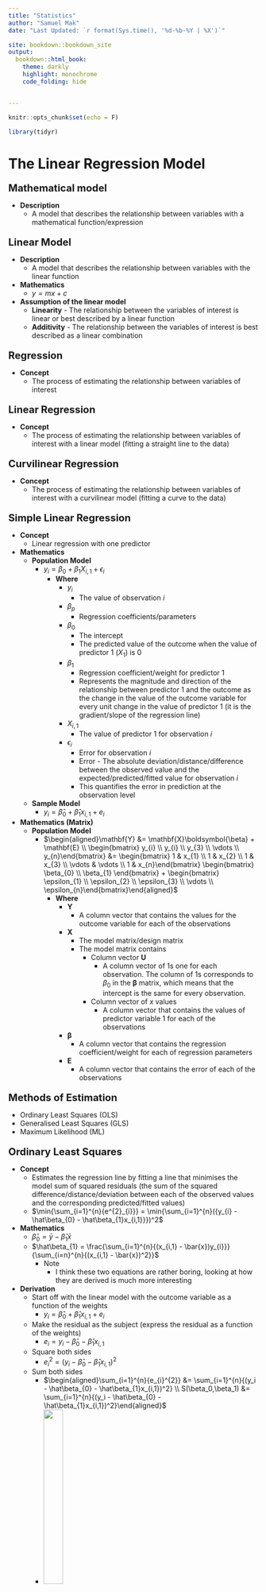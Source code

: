 ```yaml
---
title: "Statistics"
author: "Samuel Mak"
date: "Last Updated: `r format(Sys.time(), '%d-%b-%Y | %X')`"

site: bookdown::bookdown_site
output: 
  bookdown::html_book:
    theme: darkly
    highlight: monochrome
    code_folding: hide


---
```



```r
knitr::opts_chunk$set(echo = F)

```

```r
library(tidyr)
```


# The Linear Regression Model


<p style = "margin-bottom: 0px; font-size: 20px; ">**Mathematical model**</p>

- **Description**
    - A model that describes the relationship between variables with a mathematical function/expression




<p style = "margin-bottom: 0px; font-size: 20px; ">**Linear Model**</p>

- **Description**
    - A model that describes the relationship between variables with the linear function
- **Mathematics** 
    - $y = mx + c$
- **Assumption of the linear model**
    - **Linearity** - The relationship between the variables of interest is linear or best described by a linear function
    - **Additivity** - The relationship between the variables of interest is best described as a linear combination

 
<p style = "margin-bottom: 0px; font-size: 20px; ">**Regression**</p>

- **Concept**
    - The process of estimating the relationship between variables of interest


    
<p style = "margin-bottom: 0px; font-size: 20px; ">**Linear Regression**</p>

- **Concept**
  - The process of estimating the relationship between variables of interest with a linear model (fitting a straight line to the data)
  

<p style = "margin-bottom: 0px; font-size: 20px; ">**Curvilinear Regression**</p>

  - **Concept**
    - The process of estimating the relationship between variables of interest with a curvilinear model (fitting a curve to the data)


<p style = "margin-bottom: 0px; font-size: 20px; ">**Simple Linear Regression**</p>

- **Concept** 
  - Linear regression with one predictor 
- **Mathematics**
  - **Population Model**
    - $y_{i} = \beta_{0} + \beta_{1}X_{i,1} + \epsilon_{i}$
      - **Where**
          - $y_{i}$
            - The value of observation *i*
          - $\beta_{p}$
            - Regression coefficients/parameters
          - $\beta_{0}$ 
            - The intercept
            - The predicted value of the outcome when the value of predictor 1 ($X_{1}$) is 0
          - $\beta_{1}$
            - Regression coefficient/weight for predictor 1
            - Represents the magnitude and direction of the relationship between predictor 1 and the outcome as the change in the value of the outcome variable for every unit change in the value of predictor 1 (it is the gradient/slope of the regression line)
          - $X_{i,1}$ 
            - The value of predictor 1 for observation *i*
          - $\epsilon_{i}$
            - Error for observation *i*
            - Error - The absolute deviation/distance/difference between the observed value and the expected/predicted/fitted value for observation *i*
            - This quantifies the error in prediction at the observation level
  - **Sample Model**
    - $y_{i} = \hat{\beta}_{0} + \hat{\beta}_{1}x_{i,1} + e_{i}$
- **Mathematics (Matrix)**
  - **Population Model**
    - $\begin{aligned}\mathbf{Y} &= \mathbf{X}\boldsymbol{\beta} + \mathbf{E} \\ \begin{bmatrix} y_{i} \\ y_{i} \\ y_{3} \\ \vdots \\ y_{n}\end{bmatrix} &= \begin{bmatrix} 1 & x_{1} \\ 1 & x_{2} \\ 1 & x_{3} \\ \vdots & \vdots \\ 1 & x_{n}\end{bmatrix} \begin{bmatrix} \beta_{0} \\ \beta_{1} \end{bmatrix} + \begin{bmatrix} \epsilon_{1} \\ \epsilon_{2} \\ \epsilon_{3} \\ \vdots \\ \epsilon_{n}\end{bmatrix}\end{aligned}$
      - **Where**
        - $\mathbf{Y}$ 
          - A column vector that contains the values for the outcome variable for each of the observations
        - $\mathbf{X}$
          - The model matrix/design matrix
          - The model matrix contains 
            - Column vector $\mathbf{U}$
              - A column vector of 1s one for each observation. The column of 1s corresponds to $\beta_{0}$ in the $\boldsymbol{\beta}$ matrix, which means that the intercept is the same for every observation.
            - Column vector of *x* values 
              - A column vector that contains the values of predictor variable 1 for each of the observations
        - $\boldsymbol{\beta}$
          - A column vector that contains the regression coefficient/weight for each of regression parameters
        - $\mathbf{E}$
          - A column vector that contains the error of each of the observations
          
          

<p style = "margin-bottom: 0px; font-size: 20px; ">**Methods of Estimation**</p>

- Ordinary Least Squares (OLS)
- Generalised Least Squares (GLS)
- Maximum Likelihood (ML)


<p style = "margin-bottom: 0px; font-size: 20px; ">**Ordinary Least Squares**</p>

- **Concept**
  - Estimates the regression line by fitting a line that minimises the model sum of squared residuals (the sum of the squared difference/distance/deviation between each of the observed values and the corresponding predicted/fitted values)
  - $\min{\sum_{i=1}^{n}{e^{2}_{i}}} = \min{\sum_{i=1}^{n}({y_{i} - \hat\beta_{0} - \hat\beta_{1}x_{i,1}}})^2$
- **Mathematics**
  - $\hat\beta_{0} = \bar{y} - \hat\beta_{1}\bar{x}$
  - $\hat\beta_{1} = \frac{\sum_{i=1}^{n}{(x_{i,1} - \bar{x})y_{i}}}{\sum_{i=n}^{n}{(x_{i,1} - \bar{x})^2}}$
      - Note
        - I think these two equations are rather boring, looking at how they are derived is much more interesting
- **Derivation**
  - Start off with the linear model with the outcome variable as a function of the weights
    - $y_i = \hat\beta_0 + \hat\beta_{1}x_{i,1} + e_i$
  - Make the residual as the subject (express the residual as a function of the weights)
    - $e_i = y_i - \hat\beta_{0} - \hat\beta_{1}x_{i,1}$
  - Square both sides
    - $e_{i}^{2} = (y_i - \hat\beta_{0} - \hat\beta_{1}x_{i,1})^2$
  - Sum both sides 
    - $\begin{aligned}\sum_{i=1}^{n}{e_{i}^{2}} &= \sum_{i=1}^{n}{(y_i - \hat\beta_{0} - \hat\beta_{1}x_{i,1})^2} \\ S(\beta_0,\beta_1) &= \sum_{i=1}^{n}{(y_i - \hat\beta_{0} - \hat\beta_{1}x_{i,1})^2}\end{aligned}$
    - ![](image/ols_1.png){width=30%}
  - Find the values of $\hat\beta_{0}$ and $\hat\beta_{1}$ that minimises $S(\hat\beta_{0}, \hat\beta_{1})$
    - There is a point at which the sum of squared residuals is at the minimum 
    - The $S(\hat\beta_{0}, \hat\beta_{1})$ function is a quadratic and it has a minimum that represents the minimal sum of squared residuals
    - The coordinates of the minimum are the values of $\hat\beta_{0}$ and $\hat\beta_{1}$ that give you the least sum of squared residuals (or minimises $S(\hat\beta_{0}, \hat\beta_{1})$)
    - Hence, find the values of the coordinate of the minimum of the quadratic function
    - To find each of the values of the coordinate of the minimum of the function $S(\hat\beta_{0}, \hat\beta_{1})$, the partial derivatives of the function $S(\hat\beta_{0}, \hat\beta_{1})$ with respect to each of the $\hat\beta$s are set to 0 (because the minimum has a slope of 0)
    - Expression for $\hat\beta_0$
      - $\frac{\partial{S}}{\partial{\hat\beta_{0}}}=-2\sum_{i=1}^{n}{(y_i - \hat\beta_{0} - \hat\beta_{1}x_{i,1})}$
    - Expression for $\hat\beta_1$
      - $\frac{\partial{S}}{\partial{\hat\beta_{1}}}=-2\sum_{i=1}^{n}{x_{i,1}(y_i - \hat\beta_{0} - \hat\beta_{1}x_{i,1})}$
    - Solve the above simultaneous equations
    - Solving the above simultaneous equations would result in 
      - $\hat\beta_{0} = \frac{\sum_{i=1}^{n}{x_{i,1}}\sum_{i=1}^{n}{y_{i}} - \sum_{i=1}^{n}{x_{i,1}}\sum_{i=1}^{n}{x_{i,1}y_{i}}}{n\sum_{i=1}^{n}{x_{i,1}^2}-(\sum_{i=1}^{n}{x_{i,1}})^2}$
      - $\hat\beta_{1} = \frac{n\sum_{i=1}^{n}{x_{i,1}y_i} - \sum_{i=1}^{n}{x_{i,1}}\sum_{i=1}^{n}{y_{i}}}{n\sum_{i=1}^{n}{x_{i,1}^2}-(\sum_{i=1}^{n}{x_{i,1}})^2}$
    - Solving the simultaneous equations would also result in 
      - For $\hat\beta_{0}$
        - $\hat\beta_{0} = \bar{y} - \hat\beta_{1}\bar{x}$
      - For $\hat\beta_{1}$
        - $\hat\beta_{1} = \frac{\sum_{i=1}^{n}{(x_{i,1} - \bar{x})(y_{i} - \bar{y})}}{\sum_{i=n}^{n}{(x_{i,1} - \bar{x})^2}}$
        - $\hat\beta_{1} = \frac{\sum_{i=1}^{n}{(x_{i,1} - \bar{x})y_{i}}}{\sum_{i=n}^{n}{(x_{i,1} - \bar{x})^2}}$
        - $\hat\beta_{1} = \frac{Cov(x,y)}{s_{x}^{2}}$
        - $\hat\beta_{1} = \frac{S_{xx}}{S_{xx}}$
- **Mathematics (Matrix)**
  - $\boldsymbol{\beta} = (\mathbf{X'X)^{-1}X'Y}$
- **Derivation (Matrix)**
  - $S(\boldsymbol{\hat\beta}) = ||\mathbf{u}||^2 = ||\mathbf{Y-\hat{Y}}||^2 = ||\mathbf{Y-X\boldsymbol{\beta}}||^2$
  - *note* - Matrix derivation not complete


<p style = "margin-bottom: 0px; font-size: 20px; ">**Variance of $\beta$**</p>

- Variance of $\beta$
  - **Variance of $\beta_{0}$**
    - **Mathematics** 
      - $\text{Var}(\hat\beta_{0}) = \sigma_{\hat\beta_{0}}^{2} = \frac{\sigma^{2}\sum_{i=1}^{n}{x_{i,1}^2}}{n\sum_{i=1}^{n}{x^{2}_{i,1}}-(\sum_{i=1}^{n}{x_{i,1}})^2}$
      - $\text{SE}_{\hat\beta_{0}} = \sigma_{\hat\beta_{0}} = \sqrt{\frac{\sigma^{2}\sum_{i=1}^{n}{x_{i,1}^2}}{n\sum_{i=1}^{n}{x^{2}_{i,1}}-(\sum_{i=1}^{n}{x_{i,1}})^2}}$
    - **Estimation from the sample**
      - **Description**
        - $\sigma^{2}$ is unknown
        - Since $\sigma^{2}$ is the variance of the population model (the average model sum of squared errors), it is reasonable to use the variance of the sample model ($s^2$) as the estimator 
        - It has been shown that $s^2$ is an unbiased estimator of $\sigma^{2}$
      - **Mathematics**
        - $\hat{\text{Var}(\hat\beta_{0})} = \hat\sigma_{\hat\beta_{0}}^{2} = \frac{s^{2}\sum_{i=1}^{n}{x_{i,1}^2}}{n\sum_{i=1}^{n}{x^{2}_{i,1}}-(\sum_{i=1}^{n}{x_{i,1}})^2}$
        - $\hat{\text{SE}}_{\hat\beta_{0}} = \hat\sigma_{\hat\beta_{0}} = \sqrt{\frac{s^{2}\sum_{i=1}^{n}{x_{i,1}^2}}{n\sum_{i=1}^{n}{x^{2}_{i,1}}-(\sum_{i=1}^{n}{x_{i,1}})^2}}$
  - **Variance of $\beta_{1}$**
    - **Population**
      - **Mathematics** 
        - $\sigma_{\hat\beta_{1}^{2}} = \frac{n\sigma^{2}}{n\sum_{i=1}^{n}{x^{2}_{i,1}}- (\sum_{i=1}^{n}{x_{i,1}})^2}$
        - $\text{Var}(\hat\beta_{1}) = \sigma_{\hat\beta_{1}^{2}} = \frac{n\sigma^{2}}{n\sum_{i=1}^{n}{(x_{i,1} - \bar{x})^2}}$
        - $\text{Var}(\hat\beta_{1}) = \sigma_{\hat\beta_{1}}^{2} = \frac{\sigma^{2}}{\sum_{i=1}^{n}{(x_{i,1} - \bar{x})^2}}$
        - $\text{SE}_{\hat\beta_{1}} = \sigma_{\hat\beta_{1}} = \sqrt{\frac{\sigma^{2}}{\sum_{i=1}^{n}{(x_{i,1} - \bar{x})^2}}}$
    - **Estimation from the sample**
      - **Mathematics**
        - $\hat{\text{Var}(\hat\beta_{1})} = \hat\sigma_{\hat\beta_{1}}^{2} = \frac{s^{2}}{\sum_{i=1}^{n}{(x_{i,1} - \bar{x})^2}}$
        - $\hat{\text{SE}}_{\hat\beta_{1}} = \hat\sigma_{\hat\beta_{1}} = \sqrt{\frac{s^{2}}{\sum_{i=1}^{n}{(x_{i,1} - \bar{x})^2}}}$





<p style = "margin-bottom: 0px; font-size: 20px; ">**Assumptions of the Linear Models**</p>

- Linearity 
- Additivity
- Normality of the sampling distribution
- Uncorrelated errors
- Heteroscedasticity

<p style = "margin-bottom: 0px; font-size: 20px; ">**Linearity**</p>

- **Concept**
  - The relationship between each of the predictor variables and the outcome is linear (or best described as linear)
  - This is the most important assumption of linear models because even if all other assumptions are met, the model is invalid because the description of the process you want to model is wrong 
- **Treatment**
  - Transformation
  - Segmented regression
  - Fit non-linear models 
  
 <p style = "margin-bottom: 0px; font-size: 20px; ">**Additivity**</p>

- **Concept**
  - The combined effect of multiple predictors in a multiple regression is best described as a linear combination of the predictors
  - This, along with linearity, is the most important assumptions of linear models 
- **Treatment**
  - Transformation
  - Segmented regression
  - Fit non-linear models 
   

<p style = "margin-bottom: 0px; font-size: 20px; ">**Uncorrelated Errors**</p>

- **Concept**
  - The errors in the population model are uncorrelated with each other
  - In other words, there is no autocorrelation/serial correlation 
  - The distribution of errors at given value of x is uncorrelated with the distribution of errors at another value of x
  - It is important to note that the errors are not individual errors, they are theoretical distribution of errors given x, in other words, for each vale of x, there is a distribution of errors, and the observed residuals given x you have are sampled from the distribution of errors given the same x (see [this short description on CrossValidated]( https://stats.stackexchange.com/questions/103439/how-to-calculate-the-covariance-between-two-observations-of-the-same-variable))
- **Mathematics**
  - $\text{Cov}(e_{i}, e_{j}) = 0$
- **Mathematics**
  - $\boldsymbol\Phi = \Sigma_{e_{i}e_{j}} = \sigma^{2}\mathbf{I} = \begin{bmatrix} \sigma_{1,1}^{2} & 0 & 0 & \cdots & 0 \\ 0 & \sigma_{2,2}^{2} & 0 & \cdots & 0 \\ 0 & 0 & \sigma_{3,3}^{2} & \cdots & 0 \\ \vdots & \vdots & \vdots & \ddots & \vdots \\ 0 & 0 & 0 & 0 & \sigma_{i,j}^{2} \end{bmatrix}$
    - ***Note***
      - All the off-diagonals are 0s, indicating that all errors are uncorrelated with each other 
      - The variances are unconstrained, hence, they can vary 
- **Effects of correlated errors on OLS estimation**
    - **Biased SE**
      - The standard mathematical expression of the estimate of the variance of the sampling distribution ($\frac{\sigma^{2}}{\sum_{i=1}^{n}{(x_{i,1} - \bar{x})^2}}$) is a biased estimate of the true variance of the sampling distribution 
        - If errors are positively correlated, the standard mathematical expression of the estimate of the variance of the sampling distribution ($\frac{\sigma^{2}}{\sum_{i=1}^{n}{(x_{i,1} - \bar{x})^2}}$) will underestimate the true value (a negative bias), this means that the true sampling variance and SE are larger than estimated, this means that OLS is less efficient/optimal than other estimators, this follows that all statisticl inferences involving the SE will be biased (e.g. underestimating the confidence intervals, overestimating the p-value in significance tests, higher Type I error etc.)
- **Assessing Autocorrelation**
  - See the autcorrelation section 
- **Treatment**
  - Autocorrelation consistent standard errors 
  - Cluster robust standard errors 
  - Use other estimators 
 
  


<p style = "margin-bottom: 0px; font-size: 20px; ">**Normality of the Sampling Distribution**</p>

- **Concept**
  - The sampling distribution of the sample estimates is normally distributed 
  - A normally distributed sampling distribution is desirable because it can be modelled easily with the normal distribution curve and inferential statistics can be easily derived (which may be easier than if it has a non-normal distribution, e.g. Pearson's r)
- **Effects of violation of the assumption**
  - All the standard mathematical expressions and procedures for estimating the inferential statistics and uncertainty of the sample estimate are based on the assumption that the sampling distribution is normal or at least approximately normal. If the true sampling distribution is not normal, then all the inferential statistics and estimates of uncertainty of the sample estimate are incorrect
- **Assessing Normality of the sampling distribution**
  - Distribution of model residuals 
    - **Description**
      - Assess whether the model residuals are normally distributed
    - **Explanation**
      - In general, in a linear combination of variables, if the variables in the linear combination are random, independent, and normally distributed (their sampling distribution), then the linear combination itself is also normally distributed (the sampling distribution of the linear combination is normal)
      - Each of the regression parameters can be expressed as a linear combination 
        - $\hat\beta_{1} = \frac{\sum_{i=1}^{n}{(x_i - \bar{x} )y_i}}{\sum_{i=1}^{n}{(x_i - \bar{x})^2}} = \sum_{i=1}^{n}{\frac{x_i - \bar{x}}{\sum_{i=1}^{n}{(x_i - \bar{x})^2}}y_i}$
          - ***Where***
            - $\frac{x_i - \bar{x}}{\sum_{i=1}^{n}{(x_i - \bar{x})^2}}$ is treated as a constant and $y_i$ is treated a variable
      - Hence, for the linear combination ($\hat\beta_1$) to be normally distributed, the random variable $y_i$ has to be independent and normally distributed
      - Since independence and normality of the errors imply independence and normality of the random variable $y_i$, normality of errors can be used to indicate that the linear combination ($\hat\beta_1$) is normally distributed
      - And since we don't have the errors in hand, we use the model residuals 
    - **Assessing normality**
      - See the 'Assessing Normality' section
- **The Central Limit Theorem and the assumption of normality**
  - The distribution of the residuals is not important if sample size is "sufficiently" large according to the Central Limit Theorem. (The CLT states that the sampling distribution is approximately normal if sample size is large and can be assumed to be normal if sample size is sufficiently large (n > 30) regardless of the shape of the population distribution)
  - Hence, there is much less to worry about the non-normality of the sampling distribution if the sample size is "sufficiently" large
- **Just some side notes**
  - $y_i$ also needs to be normally distributed, if y is not normally distributed, then the scores of y need to be transformed such that it's sampling distribution is normal or approximately normal (I am still not sure about this part)
- **Treatment**
  - Use robust/non-parametric methods 
  - Transformation







```r

data <- iris %>% dplyr::mutate(outcome = Petal.Length, predictor = Sepal.Length)

model <- lm(formula = outcome ~ predictor, data = data)

plot(model, which = 1)

png(file = "image/het_resid_vs_fitted.png", res = 100, width = 800, height = 500)
plot(model, which = 1)
dev.off()

```




<p style = "margin-bottom: 0px; font-size: 20px; ">**Heteroscedasticity**</p>

- **Description**
  - Aka - Homogeneity of variance or constant variance
  - The variance of the distribution of errors given x is the identical between values of x in the population model
  - The variance of the distribution of errors given x is a constant - It is a fixed value and does not vary across values of x in the population model
  - Some sources say that the variance of errors given x does not depend on x (e.g. Rice, 2006; Field, 2023)
- **Visualisation**
  - ![](image/heteroscedasticity_visualisation.png){width=30%}
- **Mathematics**
  - $\text{Var}(\epsilon_{i}) = \sigma^2$
- **Mathematics (Matrix)**
  - $\boldsymbol\Phi = E(\epsilon\epsilon'|X) = \Sigma_{\epsilon\epsilon} = \begin{bmatrix} \sigma^{2} & \phi_{1,2} & \phi_{1,3} & \cdots & \phi_{1,j} \\ \phi_{2,1} & \sigma^{2} & \phi_{2,3} & \cdots & \phi_{2,j} \\ \phi_{3,1} & \phi_{3,2} & \sigma^{2} & \cdots & \phi_{3,j} \\ \vdots & \vdots & \vdots & \ddots & \vdots \\ \phi_{i,1} & \phi_{i,2} & \phi_{i,3} &\cdots & \sigma^{2} \end{bmatrix}$
    - ***Notes***
      - The variances in the diagonals are all $\sigma^2$
      - The covariances in the off-diagonals can vary (the covariances are not the condition here)
- **Effects of Homoscedasticity**
  - **Biased estimation of sampling variance**
    - The mathematical expression for the estimate of the sampling variance assumes homoscedasticity (see derivation) (or rather, requires homoscedasticity to be unbiased). If there is heteroscedasticity, then the sampling variance estimated using the same standard mathematical expression will be biased, in that the estimated value is not the same as the true value, this in turn means that the parameter estimates are not optimal due to increased sampling variation and there are other estimators that will be mor efficient than OLS, the biased sampling variance estimate will affect the SE estimate, and will affect all statistical inferences using the sampling
variance (e.g. confidence intervals, test statistic, p-values etc.)
  - Confidence intervals can be "extremely inaccurate" when ignoring heteroscedasticity (Wilcox, 2010)
  - But this assumption matters only if group sizes are unequal 
- **Assessing Homo/Heteroscedasticity**
  - **Description**
    - The assumption applies to the population model, it is best to assess heteroscedasticity in the population through heteroscedasticity in the sample model
  - **Ways to assess heteroscedasticity**
    - Plots
    - Statistical tests 
  - **Plots**
    - **Residual Plots**
      - Residuals vs fitted plot
    - **Residuals vs fitted plot**
      - **Description**
        - The residuals are plotted against the fitted values
        - A plot that shows the vertical distribution of residuals in the y-axis for each of the fitted values in the x-axis
        - Basically it is the scatter plot but detrended 
        - It can be based on raw or standardised scores 
      - **Visualisation**
        - ![](image/het_resid_vs_fitted.png){width=50%}
      - <details><summary>
        <img src="image/r.svg" width = 5% style=" margin-top: 0px; margin-bottom: 0px; padding-top: 1px;"/>
        </summary>
        <pre style=" margin-top: 10px"><code>
        ## Base R <br>
        model <- lm(formula = outcome ~ predictor, data = data) <br>
        &nbsp
        plot(model, which = 1) 
        </code></pre>
        </details>
  - **Statistical Tests**
    - **Statistical Tests**
      - Levene's test
      - Brown-Forsythe test
      - Hartley's Fmax
    - **Levene's test**
      - **Description**
        - Tests the null hypothesis that the variances in different groups are equal
        - It is a one-way ANOVA with absolute deviation as the outcome variable and the groups/values of x as the predictor variable 
        - It tests whether the absolute deviation varies betwen groups/values of x
      - **Levene's tests**
        - **Original Levene's test**
          - **Mathematics**
            - $\textit{W} = \frac{\sum_{i=1}^{n}{n_{g}(|\bar{d}|_{g} - |\bar{d}|_{G})^2}}{\sum_{i=1}^{n}{n_{g}(|{d}|_{i} - |\bar{d}|_{g})^2}} \times \frac{n-k}{k-1}$
              - ***Where***
               - $g$ - Denotes group
               - $G$ - Denotes grand
               - $d_i = y_i - \bar{y}_{g}$ - A deviation means the difference between a score and mean of the group in which it belongs
              - ***Note***
                - Levene's test statistic is expressed as such but it can be interpreted as the F-statistic
      - **Brown-Forsythe test**
        - **Description**
          - Similar to Levene's test but uses the median in the absolute deviation instead ($d_i = y_i - \tilde{y}_{g}$)
      - **Levene's test using trimmed mean**
        - **Description**
          - Similar to Levene's test but uses the trimmed mean instead of the mean
      - **Comparing the tests**
        - Trimmed mean performed best when the underlying data followed a Cauchy distribution and the median performed best when the data followed a chi-squared distribution with 4 degrees of freedom (sharply skewed distribution) (Brown & Forsythe, 1974; extracted from [Wiki](https://en.wikipedia.org/wiki/Levene%27s_test))
      - **Hartley's Fmax (Pearson & Harley, 1954)**
        - **Description**
          - It is the ratio of the variances between the group with the biggest variance and the group with the smallest variance
          - It then conducts a null hypothesis significance test for the ratio 
          - The Fmax isn't used very often, so it is harder to find a critical value table 
        - **Mathematics**
          - $\textit{F}_{max} = \frac{\max{s_{g}^{2}}}{\min{s_{g}^{2}}}$
            - ***Where***
              - $\max{s_{g}^{2}}$ - The largest group variance among all the groups
              - $\min{s_{g}^{2}}$ - The smallest group variance among all the groups












































<p style = "margin-bottom: 0px; font-size: 20px; ">**Autocorrelation**</p>

- **Description**
  - Aka serial correlation
  - Errors given x are correlated with errors in other values of x
  - Autocorrelation is often described with respect to time because autocorrelation usually occurs in time series data (correlated across time)
- **Reasons for autocorrelation**
  - **Temporal autocorrelation**
    - **Description**
      - Autocorrelation across time time 
    - **Examples**
      - Repeated measures designs
      - Time series 
      - Longitudinal designs 
      - Growth models 
  - **Spatial autocorrelation**
    - **Description** 
      - Autocorrelation due to space 
    - **Examples** 
      - Clustered data 
  - **Ignoring covariates**
    - If a covariate is not included in the model, the errors will capture the effect of that covariate
    - The error is not random - There are systematic process in the errors that are mistreated as random or ignored
  - **Model misspecification** 
    - E.g. ignoring linearity 
  - **Measurement error in the independent variable**
- **Types of serial correlation**
  - First-order serial correlation
- **First-order serial correlation**
  - **Description**
    - The correlation between errors at any one point of x ($e_{x}$) and errors at the point of x that is 1 unit less ($e_{x-1}$)
    - Note that t is often used instead of x, but I am keeping things general here
  - **Visualisation**
    - **Positive first-order serial correlation**
      - ![](image/positive_first_order_serial_correlation.png)
    - **Negative first-order serial correlation**
      - ![](image/negative_first_order_serial_correlation.png)
  - **Mathematical concept**
    - Tests testing for first-order serial correlation usually assess whether errors given $x$ can be predicted by errors a unit of x that is 1 unit smaller ($x - 1$)
  - **Mathematics**
    - $e_{t} = \rho{}e_{x-1} + u_x$
      - ***Where***
        - $\rho{}$ - First-order serial correlation coefficient 
        - The process for the error term is called the first-order autoregressive process (AR1)
  - **Tests for first-order serial correlation** 
    - Durbin-Watson test
    - Breusch-Godfrey test
  - **Durbin-Watson test**
    - **The Durbin-Watson statistic**
      - **Mathematics**
        - $d = \frac{\sum_{t=2}^{n}{(e_{t} - e_{t-1})^2}}{\sum_{t=1}^{n}{e_{t}^{2}}}$
      - **Interpretation**
        - $0 ≤ d ≤ 4$
        - $d = 2$ - No serial correlation
        - $d < 2$ - Positive serial correlation ($d < 1$ is interpreted as serious positive serial correlation and thus concerning)
        - $d > 2$ - Negative serial correlation
    - **Significance testing**
      - Statistical significance of the Durbin-Watson statistic us often sort through assessing whether the observed Durbin-Watson statistic is inside or outside the critical boundary in the sampling distribution under the null hypothesis
      - The critical boundary is a function of sample size and the number of variables
  - **Breusch-Godfrey test (Breusch & Godfrey, 1978)**
    - **Concept**
      - Aka auxiliary regression (A regression for supplementary purposes)
      - Tests the extent to which the errors given x can be predicted by the predictor in the model and the model error at a value of x that is 1 less, model error at a value of x that is 2 less, model error at a value of x that is 3 less, and so on (these are the lagged variables, and the number of lagged variables is defined by the researcher, but some people may include lagged variables until the errors in that auxiliary regression is no longer autocorrelated)
    - **Mathematics**
      - $e_{t} = \beta_{0} + \beta_{1}x_i + \beta_{2}e_{t-1} + \beta_{3}e_{t-2} + \beta_{4}e_{t-3} + \cdots + \beta_{p+1}e_{t-p} + u_i$
    - **Null Hypothesis Significance Test**
      - **The Breusch-Godfrey test statistic**
        - **Mathematics (wiki)** 
          - $nR^2$
      - **Distribution of the Breusch-Godfrey test statistic**
        - $nR^2 \sim{} \chi_{p}^{2}$
          - **Warning**
            - A source (zed statistics) said it is $(n-p)R^2 \sim{} \chi_{p}^{2}$
            - But they are very similar, so I think it's fine
      - **Hypotheses**
        - $H_0:$ There is no autocorrelation
        - $H_1:$ There is autocorrelation in the lagged variables in the model
      

      
```r
library(tidyverse)

qqplot1 <- ggplot2::ggplot(data = iris, aes(sample = Sepal.Length)) + 
  qqplotr::stat_qq_point(size = 1, alpha = 0.6) + 
  qqplotr::stat_qq_line(colour = "#008898") + 
  qqplotr::stat_qq_band(fill = "#008898", alpha = 0.3) + 
  labs(
    x = "Theoretical Quantile", 
    y = "Observed Quantile") +
  theme_minimal()

qqplot1.1 <- ggplot2::ggplot(data = iris, aes(sample = Sepal.Length)) + 
  qqplotr::stat_qq_point(size = 1, alpha = 0.6, detrend = TRUE) + 
  qqplotr::stat_qq_line(colour = "#008898", detrend = TRUE) + 
  qqplotr::stat_qq_band(fill = "#008898", alpha = 0.3, detrend = TRUE) + 
  labs(
    x = "Theoretical Quantile", 
    y = "Observed Quantile") +
  theme_minimal()

png(file = "image/qqplot1.png", res = 100, width = 800, height = 500)
qqplot1
png(file = "image/qqplot1.1.png", res = 100, width = 800, height = 500)
qqplot1.1
dev.off()
```


<p style = "margin-bottom: 0px; font-size: 20px; ">**Assessing Normality**</p>

- **Ways to assess normality**
  - Plots
  - Statistical Tests


- **Plots**
  - **Types of plots** 
    - Frequency Distribution plot (e.g. histogram)
    - Theoretical vs Observed distribution plots
  - **Theoretical vs Observed Distribution plots** 
    - **Description**
      - A plot with the distributional points of a particular distribution of interest and the distributional points of the data 
      - It visualises how well the distributional point of each of the data points fit their corresponding distributional point a particular distribution of interest (e.g. a normal distribution)
      - The corresponding distributional point is the expected value that the observed score should have in a particular distribution of interest 
    - **Types** 
      - P-P plot
      - Q-Q plot
    - **P-P plot**
      - **Description**
        - A plot with the probability of each of the points of a particular distribution of interest against the probability of each of the data points in the data (relative to the whole data)
      - **P-P plot for the normal distribution**
        - **Concept**
          - A plot with the probability of each of the points of a normal distribution against the probability of each of the data points in the data (relative to the whole data)
    - **Q-Q plot**
      - **Description**
        - A plot with the quantile or z-score of each of the points of a particular distribution of interest against the quantile or z-score of each of the data points in the data (relative to the whole data)
      - **Detrending (Thode, 2002)**
        - **Concept**
          - **Detrending** - Transforming the plots such that the line showing the theoretical distributional values is horizontal and not diagonal 
          - The diagonal arrangement of Q-Q and P-P plots can lead to visual bias, detrending the plots can reduce visual bias 
          **Visualisation**
            - ![](image/qqplot1.1.png){width=30%}
      - **Q-Q plot for the normal distribution**
        - **Concept**
          - A plot with the quantile or z-score of each of the points of a normal distribution against the quantile or z-score of each of the data points in the data (relative to the whole data)
        - **Visualisation**
          - ![](image/qqplot1.png){width=30%}
        - <details><summary>
        <img src="image/r.svg" width = 3% style=" margin-top: 0px; margin-bottom: 0px; padding-top: 1px;"/>
        </summary>
        <pre style=" margin-top: 10px"><code>
        # Q-Q plot (general) <br>
        ggplot2::ggplot(data = iris, aes(sample = Sepal.Length)) + <br>
        &nbsp&nbsp qqplotr::stat_qq_point(size = 1, alpha = 0.6, detrend = FALSE) + <br>
        &nbsp&nbsp qqplotr::stat_qq_line(colour = "#008898", detrend = FALSE) + <br>
        &nbsp&nbsp qqplotr::stat_qq_band(fill = "#008898", alpha = 0.3, detrend = FALSE) + <br>
        &nbsp&nbsp labs(x = "Theoretical Quantile", y = "Observed Quantile") +<br>
        &nbsp&nbsp theme_minimal()<br>
        &nbsp
        # Q-Q plot for Model residual <br>
        plot(model_object, which = 2)
        </code></pre>
        </details>
  
- **Statistical Tests**
  - **Statistical Tests**
    - Kolmogorov-Smirnov test
    - Shapiro-Wilk test
  - **Kolmogorov-Smirnov test**
    - **Description**
      - Tests the null hypothesis that the scores are normally distributed
      - It compares the scores to a normally distributed set of scores with the same mean and standard deviation
  - **The problem with statistical tests**
    - **Statistical significance does not necessarily mean practical importance**
      - Statistical significance tells how real an effect is but does not tell the practical importance/size of the effect
    - **It doesn't work when you need it, but works when you don't need it (that's what she said)**
      - The smaller the sample size, the lower the power of statistical tests, the less likely normality problems are detected by these statistical tests, however, this is when the assumption of normality is more of a concern
      - The larger the sample size, the higher the power of statistical tests, the more likely normality problems are detected by these statistical tests, however, this is when the assumption of normality is less of a concern due to the CLT
    - **Robust methods are the way to go**
      - Violation of the normality assumption can be adjusted, hence, we don't have to drill on statistical tests (comparing non-robust result with robust result as a sensitivity analysis may be a better option)
      

    
    





